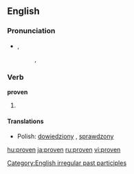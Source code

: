 ==English==

===Pronunciation===
*{{IPA|/'pru:vən/}}, {{SAMPA|/"pru:v@n/}}
*:{{rhymes|əʊvən}}, {{rhymes|uːvən}}

===Verb===
'''proven'''

# {{past participle of|[[prove]]}}

====Translations====
{{top}}
{{mid}}
* Polish: [[dowiedziony]] {{m}}, [[sprawdzony]] {{m}}
{{bottom}}

[[Category:English irregular past participles]]

[[hu:proven]]
[[ja:proven]]
[[ru:proven]]
[[vi:proven]]